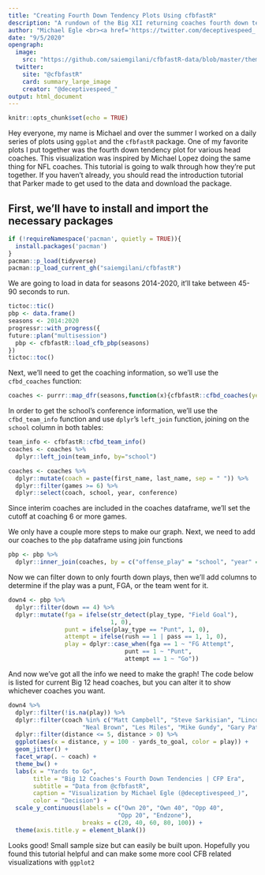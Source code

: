 ---
title: "Creating Fourth Down Tendency Plots Using cfbfastR"
description: "A rundown of the Big XII returning coaches fourth down tendencies"
author: "Michael Egle <br><a href='https://twitter.com/deceptivespeed_' target='blank'><img src='https://img.shields.io/twitter/follow/deceptivespeed_?color=blue&label=%40deceptivespeed_&logo=twitter&style=for-the-badge' alt='@deceptivespeed_' /></a> <a href='https://github.com/michaelegle' target='blank'><img src='https://img.shields.io/github/followers/michaelegle?color=eee&logo=Github&style=for-the-badge' alt='@michaelegle' /></a>"
date: "9/5/2020"
opengraph:
  image: 
    src: "https://github.com/saiemgilani/cfbfastR-data/blob/master/themes/social_card_cfbfastR_final_quote.png?raw=true"
  twitter:
    site: "@cfbfastR"
    card: summary_large_image
    creator: "@deceptivespeed_"
output: html_document
---

```{r setup, include=FALSE}
knitr::opts_chunk$set(echo = TRUE)
```

Hey everyone, my name is Michael and over the summer I worked on a daily series of plots using ```ggplot``` and the ```cfbfastR``` package. One of my favorite plots I put together was the fourth down tendency plot for various head coaches. This visualization was inspired by Michael Lopez doing the same thing for NFL coaches. This tutorial is going to walk through how they're put together. If you haven't already, you should read the introduction tutorial that Parker made to get used to the data and download the package.

## First, we'll have to install and import the necessary packages
```{r install_packages}
if (!requireNamespace('pacman', quietly = TRUE)){
  install.packages('pacman')
}
pacman::p_load(tidyverse)
pacman::p_load_current_gh("saiemgilani/cfbfastR")
```


We are going to load in data for seasons 2014-2020, it'll take between 45-90 seconds to run.
```{r load_2014_2020, warning = FALSE}
tictoc::tic()
pbp <- data.frame()
seasons <- 2014:2020
progressr::with_progress({
future::plan("multisession")
  pbp <- cfbfastR::load_cfb_pbp(seasons)
})
tictoc::toc()
```

Next, we'll need to get the coaching information, so we'll use the ```cfbd_coaches``` function:
```{r fourth_down_coaches}
coaches <- purrr::map_dfr(seasons,function(x){cfbfastR::cfbd_coaches(year = x)})

```
In order to get the school's conference information, we'll use the ```cfbd_team_info``` function and use ```dplyr```'s ```left_join``` function, joining on the `school` column in both tables:
```{r teams_info}
team_info <- cfbfastR::cfbd_team_info()
coaches <- coaches %>% 
  dplyr::left_join(team_info, by="school")
```

```{r fourth_down_coaches2}
coaches <- coaches %>%
  dplyr::mutate(coach = paste(first_name, last_name, sep = " ")) %>%
  dplyr::filter(games >= 6) %>%
  dplyr::select(coach, school, year, conference)
```

Since interim coaches are included in the coaches dataframe, we'll set the cutoff at coaching 6 or more games.

We only have a couple more steps to make our graph. Next, we need to add our coaches to the ```pbp``` dataframe using join functions
```{r fourth_down_join}
pbp <- pbp %>%
  dplyr::inner_join(coaches, by = c("offense_play" = "school", "year" = "year"))
```

Now we can filter down to only fourth down plays, then we'll add columns to determine if the play was a punt, FGA, or the team went for it.
```{r fourth_down_mutate}
down4 <- pbp %>%
  dplyr::filter(down == 4) %>%
  dplyr::mutate(fga = ifelse(str_detect(play_type, "Field Goal"),
                             1, 0),
                punt = ifelse(play_type == "Punt", 1, 0),
                attempt = ifelse(rush == 1 | pass == 1, 1, 0),
                play = dplyr::case_when(fga == 1 ~ "FG Attempt",
                                 punt == 1 ~ "Punt",
                                 attempt == 1 ~ "Go"))
```

And now we've got all the info we need to make the graph! The code below is listed for current Big 12 head coaches, but you can alter it to show whichever coaches you want.
```{r fourth_down_plot}
down4 %>%
  dplyr::filter(!is.na(play)) %>%
  dplyr::filter(coach %in% c("Matt Campbell", "Steve Sarkisian", "Lincoln Riley", "Chris Klieman", "Matt Wells",
                     "Neal Brown", "Les Miles", "Mike Gundy", "Gary Patterson", "Dave Aranda")) %>%
  dplyr::filter(distance <= 5, distance > 0) %>%
  ggplot(aes(x = distance, y = 100 - yards_to_goal, color = play)) +
  geom_jitter() +
  facet_wrap(. ~ coach) +
  theme_bw() +
  labs(x = "Yards to Go",
       title = "Big 12 Coaches's Fourth Down Tendencies | CFP Era",
       subtitle = "Data from @cfbfastR",
       caption = "Visualization by Michael Egle (@deceptivespeed_)",
       color = "Decision") +
  scale_y_continuous(labels = c("Own 20", "Own 40", "Opp 40",
                               "Opp 20", "Endzone"),
                     breaks = c(20, 40, 60, 80, 100)) +
  theme(axis.title.y = element_blank())
```

Looks good! Small sample size but can easily be built upon. Hopefully you found this tutorial helpful and can make some more cool CFB related visualizations with ```ggplot2```
